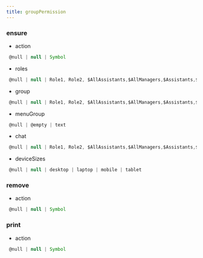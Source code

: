 ```yaml
---
title: groupPermission
---
```


### ensure

- action
```js 
 @null | null | Symbol
```
- roles
```js 
 @null | null | Role1, Role2, $AllAssistants,$AllManagers,$Assistants,$GrandManager,$Manager,$Public,$Self...
```
- group
```js 
 @null | null | Role1, Role2, $AllAssistants,$AllManagers,$Assistants,$GrandManager,$Manager,$Public,$Self...
```
- menuGroup
```js 
 @null | @empty | text
```
- chat
```js 
 @null | null | Role1, Role2, $AllAssistants,$AllManagers,$Assistants,$GrandManager,$Manager,$Public,$Self...
```
- deviceSizes
```js 
 @null | null | desktop | laptop | mobile | tablet
```

### remove

- action
```js 
 @null | null | Symbol
```

### print

- action
```js 
 @null | null | Symbol
```

